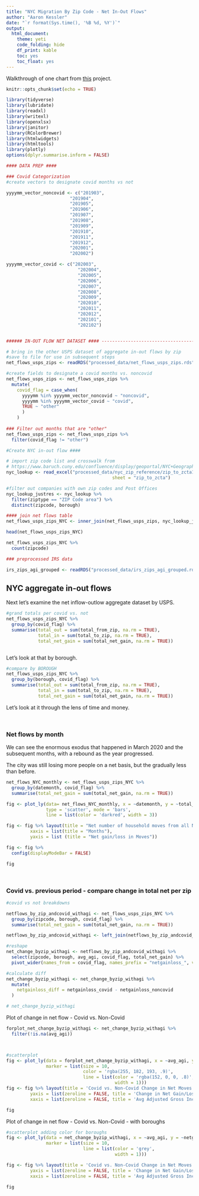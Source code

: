 ```yaml
---
title: "NYC Migration By Zip Code - Net In-Out Flows"
author: "Aaron Kessler"
date: "`r format(Sys.time(), '%B %d, %Y')`"
output:
  html_document:
    theme: yeti
    code_folding: hide
    df_print: kable
    toc: yes
    toc_float: yes
---
```


Walkthrough of one chart from [this](https://www.bloomberg.com/graphics/2021-citylab-how-americans-moved/) project.

```r
knitr::opts_chunk$set(echo = TRUE)

library(tidyverse)
library(lubridate)
library(readxl)
library(writexl)
library(openxlsx)
library(janitor)
library(RColorBrewer)
library(htmlwidgets)
library(htmltools)
library(plotly)
options(dplyr.summarise.inform = FALSE)

#### DATA PREP ####

### Covid Categorization 
#create vectors to designate covid months vs not

yyyymm_vector_noncovid <- c("201903",
                        "201904",
                        "201905",
                        "201906",
                        "201907",
                        "201908",
                        "201909",
                        "201910",
                        "201911",
                        "201912", 
                        "202001",
                        "202002")

yyyymm_vector_covid <- c("202003",
                           "202004",
                           "202005",
                           "202006",
                           "202007",
                           "202008",
                           "202009",
                           "202010",
                           "202011",
                           "202012", 
                           "202101",
                           "202102")


###### IN-OUT FLOW NET DATASET #### ------------------------------------------

# bring in the other USPS dataset of aggregate in-out flows by zip
#save to file for use in subsequent steps
net_flows_usps_zips <- readRDS("processed_data/net_flows_usps_zips.rds")

#create fields to designate a covid months vs. noncovid 
net_flows_usps_zips <- net_flows_usps_zips %>% 
  mutate(
    covid_flag = case_when(
      yyyymm %in% yyyymm_vector_noncovid ~ "noncovid",
      yyyymm %in% yyyymm_vector_covid ~ "covid",
      TRUE ~ "other"
      )
    )
      
### Filter out months that are "other"
net_flows_usps_zips <- net_flows_usps_zips %>% 
  filter(covid_flag != "other")

```

```r
#Create NYC in-out flow ####

# import zip code list and crosswalk from
# https://www.baruch.cuny.edu/confluence/display/geoportal/NYC+Geographies
nyc_lookup <- read_excel("processed_data/nyc_zip_reference/zip_to_zcta10_nyc_revised.xlsx", 
                                        sheet = "zip_to_zcta")

#filter out companies with own zip codes and Post Offices
nyc_lookup_justres <- nyc_lookup %>% 
  filter(ziptype == "ZIP Code area") %>% 
  distinct(zipcode, borough)

#### join net flows table
net_flows_usps_zips_NYC <- inner_join(net_flows_usps_zips, nyc_lookup_justres, by = "zipcode")

head(net_flows_usps_zips_NYC)

net_flows_usps_zips_NYC %>% 
  count(zipcode)
```

```r
### preprocessed IRS data

irs_zips_agi_grouped <- readRDS("processed_data/irs_zips_agi_grouped.rds")


```

## NYC aggregate in-out flows

Next let's examine the net inflow-outlow aggregate dataset by USPS.

```r
#grand totals per covid vs. not
net_flows_usps_zips_NYC %>% 
  group_by(covid_flag) %>% 
  summarise(total_out = sum(total_from_zip, na.rm = TRUE), 
            total_in = sum(total_to_zip, na.rm = TRUE),
            total_net_gain = sum(total_net_gain, na.rm = TRUE))



```

Let's look at that by borough.

```r
#compare by BOROUGH
net_flows_usps_zips_NYC %>% 
  group_by(borough, covid_flag) %>% 
  summarise(total_out = sum(total_from_zip, na.rm = TRUE), 
            total_in = sum(total_to_zip, na.rm = TRUE),
            total_net_gain = sum(total_net_gain, na.rm = TRUE))

```

Let's look at it through the lens of time and money.

<br>

### Net flows by month

We can see the enormous exodus that happened in March 2020 and the subsequent months, with a rebound as the year progressed.

The city was still losing more people on a net basis, but the gradually less than before.

```r
net_flows_NYC_monthly <- net_flows_usps_zips_NYC %>% 
  group_by(datemonth, covid_flag) %>% 
  summarise(total_net_gain = sum(total_net_gain, na.rm = TRUE))

```

```r
fig <- plot_ly(data= net_flows_NYC_monthly, x = ~datemonth, y = ~total_net_gain, name = 'Moves', 
               type = 'scatter', mode = 'bars',
               line = list(color = 'darkred', width = 3))

fig <- fig %>% layout(title = "Net number of household moves from all NYC zip codes",
         xaxis = list(title = "Months"),
         yaxis = list (title = "Net gain/loss in Moves"))

fig <- fig %>% 
  config(displayModeBar = FALSE)

fig

```

<br>

### Covid vs. previous period - compare change in total net per zip

```r
#covid vs not breakdowns

netflows_by_zip_andcovid_withagi <- net_flows_usps_zips_NYC %>% 
  group_by(zipcode, borough, covid_flag) %>% 
  summarise(total_net_gain = sum(total_net_gain, na.rm = TRUE))

netflows_by_zip_andcovid_withagi <- left_join(netflows_by_zip_andcovid_withagi, irs_zips_agi_grouped, by = "zipcode") 

#reshape
net_change_byzip_withagi <- netflows_by_zip_andcovid_withagi %>% 
  select(zipcode, borough, avg_agi, covid_flag, total_net_gain) %>% 
  pivot_wider(names_from = covid_flag, names_prefix = "netgainloss_", values_from = total_net_gain)

#calculate diff
net_change_byzip_withagi <- net_change_byzip_withagi %>% 
  mutate(
    netgainloss_diff = netgainloss_covid - netgainloss_noncovid
  ) 

# net_change_byzip_withagi


```

Plot of change in net flow - Covid vs. Non-Covid

```r

forplot_net_change_byzip_withagi <- net_change_byzip_withagi %>% 
  filter(!is.na(avg_agi))



#scatterplot
fig <- plot_ly(data = forplot_net_change_byzip_withagi, x = ~avg_agi, y = ~netgainloss_diff,
               marker = list(size = 10,
                             color = 'rgba(255, 182, 193, .9)',
                             line = list(color = 'rgba(152, 0, 0, .8)',
                                         width = 1)))
fig <- fig %>% layout(title = 'Covid vs. Non-Covid Change in Net Moves (NYC Zips)',
         yaxis = list(zeroline = FALSE, title = 'Change in Net Gain/Loss'),
         xaxis = list(zeroline = FALSE, title = 'Avg Adjusted Gross Income'))

fig


```

Plot of change in net flow - Covid vs. Non-Covid - with boroughs

```r
#scatterplot adding color for boroughs
fig <- plot_ly(data = net_change_byzip_withagi, x = ~avg_agi, y = ~netgainloss_diff, color = ~borough,
               marker = list(size = 10,
                             line = list(color = 'grey',
                                         width = 1)))

fig <- fig %>% layout(title = 'Covid vs. Non-Covid Change in Net Moves (NYC Zips)',
         yaxis = list(zeroline = FALSE, title = 'Change in Net Gain/Loss'),
         xaxis = list(zeroline = FALSE, title = 'Avg Adjusted Gross Income'))

fig

```
